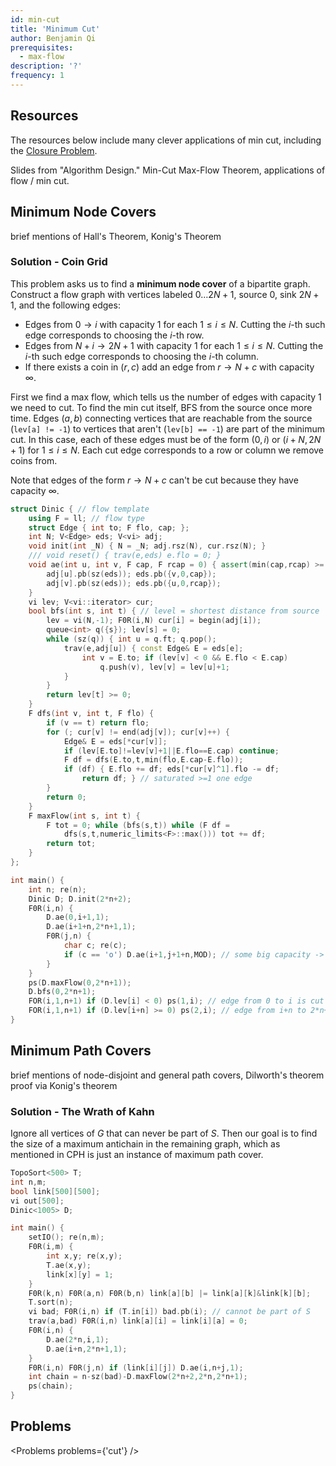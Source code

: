```yaml
---
id: min-cut
title: 'Minimum Cut'
author: Benjamin Qi
prerequisites:
  - max-flow
description: '?'
frequency: 1
---
```


## Resources

The resources below include many clever applications of min cut, including the
[Closure Problem](https://en.wikipedia.org/wiki/Closure_problem).

<Resources>
	<Resource
		source="CPC"
		title="10 - Network Flow"
		url="10_graphs_3_network_flow"
		starred
	>
		Slides from "Algorithm Design." Min-Cut Max-Flow Theorem, applications of
		flow / min cut.
	</Resource>
</Resources>

## Minimum Node Covers

<FocusProblem problem="minEx" />

<Resources>
	<Resource source="CPH" title="20.3 - Maximum Matchings" starred>
		brief mentions of Hall's Theorem, Konig's Theorem
	</Resource>
</Resources>

### Solution - Coin Grid

This problem asks us to find a **minimum node cover** of a bipartite graph.
Construct a flow graph with vertices labeled $0\ldots 2N+1$, source $0$, sink
$2N+1$, and the following edges:

- Edges from $0\to i$ with capacity $1$ for each $1\le i\le N$. Cutting the
  $i$-th such edge corresponds to choosing the $i$-th row.
- Edges from $N+i\to 2N+1$ with capacity $1$ for each $1\le i\le N$. Cutting the
  $i$-th such edge corresponds to choosing the $i$-th column.
- If there exists a coin in $(r,c)$ add an edge from $r\to N+c$ with capacity
  $\infty$.

First we find a max flow, which tells us the number of edges with capacity 1 we
need to cut. To find the min cut itself, BFS from the source once more time.
Edges $(a,b)$ connecting vertices that are reachable from the source
(`lev[a] != -1`) to vertices that aren't (`lev[b] == -1`) are part of the
minimum cut. In this case, each of these edges must be of the form $(0,i)$ or
$(i+N,2N+1)$ for $1\le i\le N$. Each cut edge corresponds to a row or column we
remove coins from.

Note that edges of the form $r\to N+c$ can't be cut because they have capacity
$\infty$.

```cpp
struct Dinic { // flow template
	using F = ll; // flow type
	struct Edge { int to; F flo, cap; };
	int N; V<Edge> eds; V<vi> adj;
	void init(int _N) { N = _N; adj.rsz(N), cur.rsz(N); }
	/// void reset() { trav(e,eds) e.flo = 0; }
	void ae(int u, int v, F cap, F rcap = 0) { assert(min(cap,rcap) >= 0);
		adj[u].pb(sz(eds)); eds.pb({v,0,cap});
		adj[v].pb(sz(eds)); eds.pb({u,0,rcap});
	}
	vi lev; V<vi::iterator> cur;
	bool bfs(int s, int t) { // level = shortest distance from source
		lev = vi(N,-1); F0R(i,N) cur[i] = begin(adj[i]);
		queue<int> q({s}); lev[s] = 0;
		while (sz(q)) { int u = q.ft; q.pop();
			trav(e,adj[u]) { const Edge& E = eds[e];
				int v = E.to; if (lev[v] < 0 && E.flo < E.cap)
					q.push(v), lev[v] = lev[u]+1;
			}
		}
		return lev[t] >= 0;
	}
	F dfs(int v, int t, F flo) {
		if (v == t) return flo;
		for (; cur[v] != end(adj[v]); cur[v]++) {
			Edge& E = eds[*cur[v]];
			if (lev[E.to]!=lev[v]+1||E.flo==E.cap) continue;
			F df = dfs(E.to,t,min(flo,E.cap-E.flo));
			if (df) { E.flo += df; eds[*cur[v]^1].flo -= df;
				return df; } // saturated >=1 one edge
		}
		return 0;
	}
	F maxFlow(int s, int t) {
		F tot = 0; while (bfs(s,t)) while (F df =
			dfs(s,t,numeric_limits<F>::max())) tot += df;
		return tot;
	}
};

int main() {
	int n; re(n);
	Dinic D; D.init(2*n+2);
	F0R(i,n) {
		D.ae(0,i+1,1);
		D.ae(i+1+n,2*n+1,1);
		F0R(j,n) {
			char c; re(c);
			if (c == 'o') D.ae(i+1,j+1+n,MOD); // some big capacity -> not cut
		}
	}
	ps(D.maxFlow(0,2*n+1));
	D.bfs(0,2*n+1);
	FOR(i,1,n+1) if (D.lev[i] < 0) ps(1,i); // edge from 0 to i is cut
	FOR(i,1,n+1) if (D.lev[i+n] >= 0) ps(2,i); // edge from i+n to 2*n+1 is cut
}
```

## Minimum Path Covers

<FocusProblem problem="pathEx" />

<Resources>
	<Resource source="CPH" title="20.4 - Path Covers" starred>
		brief mentions of node-disjoint and general path covers, Dilworth's theorem
	</Resource>
	<Resource
		source="Wikipedia"
		title="Dilworth's Theorem"
		url="https://en.wikipedia.org/wiki/Dilworth%27s_theorem#Proof_via_K%C5%91nig's_theorem"
	>
		proof via Konig's theorem
	</Resource>
</Resources>

### Solution - The Wrath of Kahn

Ignore all vertices of $G$ that can never be part of $S$. Then our goal is to
find the size of a maximum antichain in the remaining graph, which as mentioned
in CPH is just an instance of maximum path cover.

```cpp
TopoSort<500> T;
int n,m;
bool link[500][500];
vi out[500];
Dinic<1005> D;

int main() {
	setIO(); re(n,m);
	F0R(i,m) {
		int x,y; re(x,y);
		T.ae(x,y);
		link[x][y] = 1;
	}
	F0R(k,n) F0R(a,n) F0R(b,n) link[a][b] |= link[a][k]&link[k][b];
	T.sort(n);
	vi bad; F0R(i,n) if (T.in[i]) bad.pb(i); // cannot be part of S
	trav(a,bad) F0R(i,n) link[a][i] = link[i][a] = 0;
	F0R(i,n) {
		D.ae(2*n,i,1);
		D.ae(i+n,2*n+1,1);
	}
	F0R(i,n) F0R(j,n) if (link[i][j]) D.ae(i,n+j,1);
	int chain = n-sz(bad)-D.maxFlow(2*n+2,2*n,2*n+1);
	ps(chain);
}
```

## Problems

<Problems problems={'cut'} />
